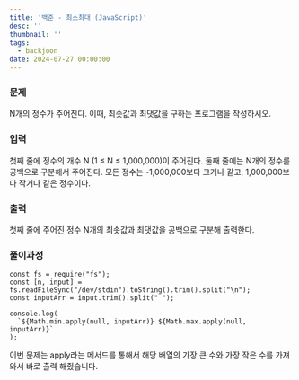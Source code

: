 ```yaml
---
title: '백준 - 최소최대 (JavaScript)'
desc: ''
thumbnail: ''
tags:
  - backjoon
date: 2024-07-27 00:00:00
---
```


### 문제
N개의 정수가 주어진다. 이때, 최솟값과 최댓값을 구하는 프로그램을 작성하시오.

### 입력
첫째 줄에 정수의 개수 N (1 ≤ N ≤ 1,000,000)이 주어진다. 둘째 줄에는 N개의 정수를 공백으로 구분해서 주어진다. 모든 정수는 -1,000,000보다 크거나 같고, 1,000,000보다 작거나 같은 정수이다.

### 출력
첫째 줄에 주어진 정수 N개의 최솟값과 최댓값을 공백으로 구분해 출력한다.

### 풀이과정
```
const fs = require("fs");
const [n, input] = fs.readFileSync("/dev/stdin").toString().trim().split("\n");
const inputArr = input.trim().split(" ");

console.log(
  `${Math.min.apply(null, inputArr)} ${Math.max.apply(null, inputArr)}`
);
```
이번 문제는 apply라는 메서드를 통해서 해당 배열의 가장 큰 수와 가장 작은 수를 가져와서 바로 출력 해줬습니다.